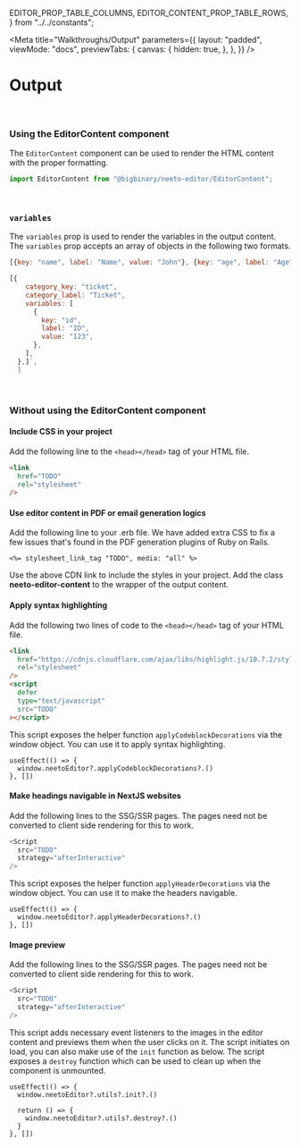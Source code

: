  EDITOR_PROP_TABLE_COLUMNS,
  EDITOR_CONTENT_PROP_TABLE_ROWS,
} from "../../constants";


<Meta
  title="Walkthroughs/Output"
  parameters={{
    layout: "padded",
    viewMode: "docs",
    previewTabs: {
      canvas: {
        hidden: true,
      },
    },
  }}
/>

# Output

####

<br />

### **Using the EditorContent component**

The `EditorContent` component can be used to render the HTML content with the
proper formatting.

```js
import EditorContent from "@bigbinary/neeto-editor/EditorContent";
```

<Table
  columns={EDITOR_PROP_TABLE_COLUMNS}
  rows={EDITOR_CONTENT_PROP_TABLE_ROWS}
/>

<br />

### **`variables`**

The `variables` prop is used to render the variables in the output content. The
`variables` prop accepts an array of objects in the following two formats.

```js
[{key: "name", label: "Name", value: "John"}, {key: "age", label: "Age", value: "20"}]
```

```js
[{
    category_key: "ticket",
    category_label: "Ticket",
    variables: [
      {
        key: "id",
        label: "ID",
        value: "123",
      },
    ],
  },]`,
  ]
```



<br />

### **Without using the EditorContent component**

#### **Include CSS in your project**

Add the following line to the `<head></head>` tag of your HTML file.

```html
<link
  href="TODO"
  rel="stylesheet"
/>
```

#### **Use editor content in PDF or email generation logics**

Add the following line to your .erb file. We have added extra CSS to fix a few issues that's found in the
PDF generation plugins of Ruby on Rails.

```erb
<%= stylesheet_link_tag "TODO", media: "all" %>
```

Use the above CDN link to include the styles in your project. Add the class
**neeto-editor-content** to the wrapper of the output content.

#### **Apply syntax highlighting**

Add the following two lines of code to the `<head></head>` tag of your HTML
file.

```html
<link
  href="https://cdnjs.cloudflare.com/ajax/libs/highlight.js/10.7.2/styles/github.min.css"
  rel="stylesheet"
/>
<script
  defer
  type="text/javascript"
  src="TODO"
></script>
```

This script exposes the helper function `applyCodeblockDecorations` via the window object. You can use it to apply syntax highlighting.
```react
useEffect(() => {
  window.neetoEditor?.applyCodeblockDecorations?.()
}, [])
```

#### Make headings navigable in NextJS websites

Add the following lines to the SSG/SSR pages. The pages need not be converted to client side rendering for this to work.

```js
<Script
  src="TODO"
  strategy="afterInteractive"
/>
```

This script exposes the helper function `applyHeaderDecorations` via the window object. You can use it to make the headers navigable.
```react
useEffect(() => {
  window.neetoEditor?.applyHeaderDecorations?.()
}, [])
```

#### Image preview

Add the following lines to the SSG/SSR pages. The pages need not be converted to client side rendering for this to work.

```js
<Script
  src="TODO"
  strategy="afterInteractive"
/>
```

This script adds necessary event listeners to the images in the editor content and previews them when the user clicks on it.
The script initiates on load, you can also make use of the `init` function as below. The script exposes a `destroy` function which
can be used to clean up when the component is unmounted.

```react
useEffect(() => {
  window.neetoEditor?.utils?.init?.()

  return () => {
    window.neetoEditor?.utils?.destroy?.()
  }
}, [])
```
